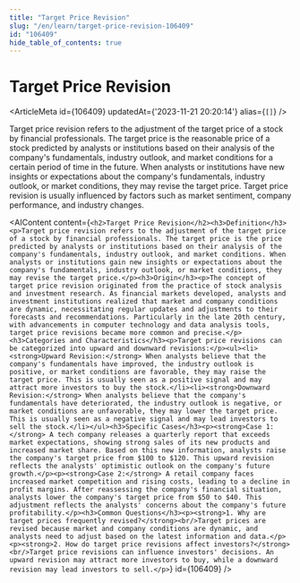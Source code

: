 ```yaml
---
title: "Target Price Revision"
slug: "/en/learn/target-price-revision-106409"
id: "106409"
hide_table_of_contents: true
---
```



# Target Price Revision

<ArticleMeta id={106409} updatedAt={'2023-11-21 20:20:14'} alias={`[]`} />
<div className='border-solid border-b border-t-0 my-4 border-[var(--ifm-color-gray-300)]' />

Target price revision refers to the adjustment of the target price of a stock by financial professionals. The target price is the reasonable price of a stock predicted by analysts or institutions based on their analysis of the company's fundamentals, industry outlook, and market conditions for a certain period of time in the future. When analysts or institutions have new insights or expectations about the company's fundamentals, industry outlook, or market conditions, they may revise the target price. Target price revision is usually influenced by factors such as market sentiment, company performance, and industry changes.

<AIContent content={`<h2>Target Price Revision</h2><h3>Definition</h3><p>Target price revision refers to the adjustment of the target price of a stock by financial professionals. The target price is the price predicted by analysts or institutions based on their analysis of the company's fundamentals, industry outlook, and market conditions. When analysts or institutions gain new insights or expectations about the company's fundamentals, industry outlook, or market conditions, they may revise the target price.</p><h3>Origin</h3><p>The concept of target price revision originated from the practice of stock analysis and investment research. As financial markets developed, analysts and investment institutions realized that market and company conditions are dynamic, necessitating regular updates and adjustments to their forecasts and recommendations. Particularly in the late 20th century, with advancements in computer technology and data analysis tools, target price revisions became more common and precise.</p><h3>Categories and Characteristics</h3><p>Target price revisions can be categorized into upward and downward revisions:</p><ul><li><strong>Upward Revision:</strong> When analysts believe that the company's fundamentals have improved, the industry outlook is positive, or market conditions are favorable, they may raise the target price. This is usually seen as a positive signal and may attract more investors to buy the stock.</li><li><strong>Downward Revision:</strong> When analysts believe that the company's fundamentals have deteriorated, the industry outlook is negative, or market conditions are unfavorable, they may lower the target price. This is usually seen as a negative signal and may lead investors to sell the stock.</li></ul><h3>Specific Cases</h3><p><strong>Case 1:</strong> A tech company releases a quarterly report that exceeds market expectations, showing strong sales of its new products and increased market share. Based on this new information, analysts raise the company's target price from $100 to $120. This upward revision reflects the analysts' optimistic outlook on the company's future growth.</p><p><strong>Case 2:</strong> A retail company faces increased market competition and rising costs, leading to a decline in profit margins. After reassessing the company's financial situation, analysts lower the company's target price from $50 to $40. This adjustment reflects the analysts' concerns about the company's future profitability.</p><h3>Common Questions</h3><p><strong>1. Why are target prices frequently revised?</strong><br/>Target prices are revised because market and company conditions are dynamic, and analysts need to adjust based on the latest information and data.</p><p><strong>2. How do target price revisions affect investors?</strong><br/>Target price revisions can influence investors' decisions. An upward revision may attract more investors to buy, while a downward revision may lead investors to sell.</p>`} id={106409} />
